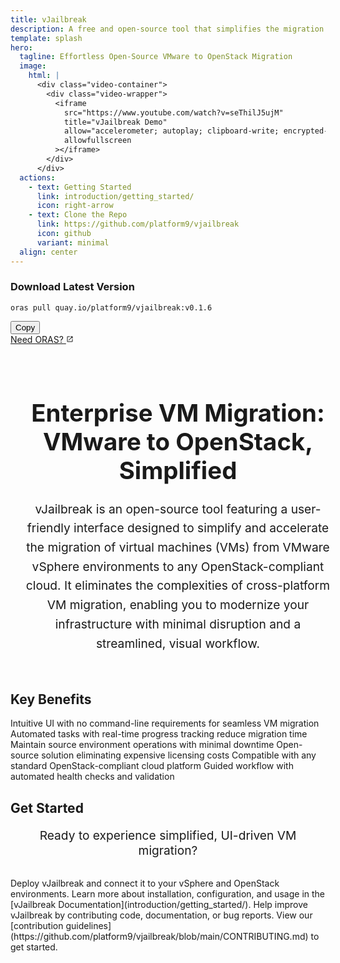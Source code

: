 ```yaml
---
title: vJailbreak
description: A free and open-source tool that simplifies the migration of virtual machines from VMware to any OpenStack-compliant cloud.
template: splash
hero:
  tagline: Effortless Open-Source VMware to OpenStack Migration
  image:
    html: |
      <div class="video-container">
        <div class="video-wrapper">
          <iframe
            src="https://www.youtube.com/watch?v=seThilJ5ujM"
            title="vJailbreak Demo"
            allow="accelerometer; autoplay; clipboard-write; encrypted-media; gyroscope; picture-in-picture"
            allowfullscreen
          ></iframe>
        </div>
      </div>
  actions:
    - text: Getting Started
      link: introduction/getting_started/
      icon: right-arrow
    - text: Clone the Repo
      link: https://github.com/platform9/vjailbreak
      icon: github
      variant: minimal
  align: center
---
```


<div class="download-section">
  <div class="download-content">
    <h3>Download Latest Version</h3>
    <div class="command-box">
      <pre><code>oras pull quay.io/platform9/vjailbreak:v0.1.6</code></pre>
      <button class="copy-button" onclick="navigator.clipboard.writeText('oras pull quay.io/platform9/vjailbreak:v0.1.6')">
        Copy
      </button>
    </div>
    <a href="https://oras.land/docs/installation/" target="_blank" class="oras-link">
      <span>Need ORAS?</span>
      <svg width="12" height="12" viewBox="0 0 24 24" fill="currentColor">
        <path d="M14 3v2h3.59l-9.83 9.83 1.41 1.41L19 6.41V10h2V3m-2 16H5V5h7V3H5a2 2 0 0 0-2 2v14a2 2 0 0 0 2 2h14a2 2 0 0 0 2-2v-7h-2v7Z"/>
      </svg>
    </a>
  </div>
</div>

<div style="text-align: center; width: 100%; padding: 2rem 1rem;">
  <h2 class="gradient-heading" style="font-size: 2.4rem; margin-bottom: 1.5rem;">
    Enterprise VM Migration: VMware to OpenStack, Simplified
  </h2>
  <p style="font-size: 1.2rem; line-height: 1.6; color: var(--sl-color-gray-2); max-width: 1200px; margin: 0 auto;">
    vJailbreak is an open-source tool featuring a user-friendly interface designed to simplify and accelerate the migration of virtual machines (VMs) from VMware vSphere environments to any OpenStack-compliant cloud. It eliminates the complexities of cross-platform VM migration, enabling you to modernize your infrastructure with minimal disruption and a streamlined, visual workflow.
  </p>
</div>


<h2 class="section-title">Key Benefits</h2>

<CardGrid stagger>
  <Card title="Visual Interface" icon="laptop">
    Intuitive UI with no command-line requirements for seamless VM migration
  </Card>
  
  <Card title="Fast & Efficient" icon="rocket">
    Automated tasks with real-time progress tracking reduce migration time
  </Card>
  
  <Card title="Zero Disruption" icon="warning">
    Maintain source environment operations with minimal downtime
  </Card>
  
  <Card title="Cost Effective" icon="seti:todo">
    Open-source solution eliminating expensive licensing costs
  </Card>
  
  <Card title="OpenStack Ready" icon="puzzle">
    Compatible with any standard OpenStack-compliant cloud platform
  </Card>
  
  <Card title="Step-by-Step Guide" icon="list-format">
    Guided workflow with automated health checks and validation
  </Card>
</CardGrid>

<h2 class="section-title">Get Started</h2>

<p style="text-align: center; color: var(--sl-color-gray-2); font-size: 1.2rem; margin-bottom: 2rem;">
  Ready to experience simplified, UI-driven VM migration?
</p>


<CardGrid stagger>
    <Card title="Deploy vJailbreak" icon="rocket">
        Deploy vJailbreak and connect it to your vSphere and OpenStack environments. Learn more about installation, configuration, and usage in the [vJailbreak Documentation](introduction/getting_started/).
    </Card>
    <Card title="Contribute to vJailbreak" icon="add-document">
        Help improve vJailbreak by contributing code, documentation, or bug reports. View our [contribution guidelines](https://github.com/platform9/vjailbreak/blob/main/CONTRIBUTING.md) to get started.
    </Card>
</CardGrid>

<AboutVJB>
</AboutVJB>
